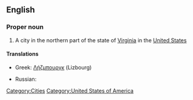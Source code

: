 ==English==

===Proper noun===
{{wikipedia|Leesburg, Virginia}}
{{en-proper noun}}

# A city in the northern part of the state of [[Virginia]] in the [[United States]]

====Translations====
{{trans-top}}
* Greek: [[Λήζμπουργκ]] (Lizbourg)
{{trans-mid}}
* Russian: {{t|ru|Лисбург|m|tr=Lisbúrg}}
{{trans-bottom}}

[[Category:Cities]]
[[Category:United States of America]]